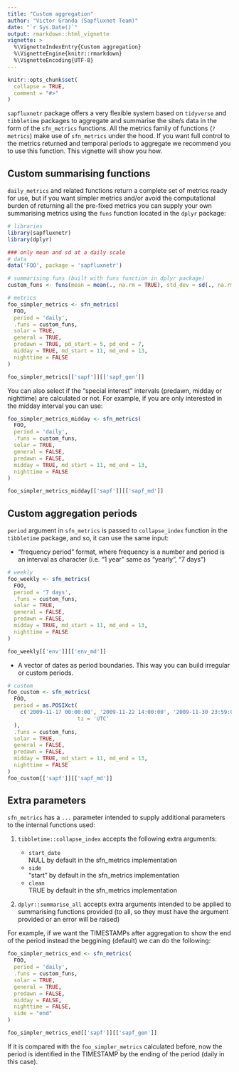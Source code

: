 ```yaml
---
title: "Custom aggregation"
author: "Victor Granda (Sapfluxnet Team)"
date: "`r Sys.Date()`"
output: rmarkdown::html_vignette
vignette: >
  %\VignetteIndexEntry{Custom aggregation}
  %\VignetteEngine{knitr::rmarkdown}
  %\VignetteEncoding{UTF-8}
---
```


```r
knitr::opts_chunk$set(
  collapse = TRUE,
  comment = "#>"
)
```

`sapfluxnetr` package offers a very flexible system based on `tidyverse` and
`tibbletime` packages to aggregate and summarise the site/s data in the form
of the `sfn_metrics` functions. All the metrics family of functions (`?metrics`)
make use of `sfn_metrics` under the hood. If you want full control to the
metrics returned and temporal periods to aggregate we recommend you to use this
function. This vignette will show you how.

## Custom summarising functions

`daily_metrics` and related functions return a complete set of metrics ready for
use, but if you want simpler metrics and/or avoid the computational burden of
returning all the pre-fixed metrics you can supply your own summarising metrics
using the `funs` function located in the `dplyr` package:

```r
# libraries
library(sapfluxnetr)
library(dplyr)

### only mean and sd at a daily scale
# data
data('FOO', package = 'sapfluxnetr')

# summarising funs (built with funs function in dplyr package)
custom_funs <- funs(mean = mean(., na.rm = TRUE), std_dev = sd(., na.rm = TRUE))

# metrics
foo_simpler_metrics <- sfn_metrics(
  FOO,
  period = 'daily',
  .funs = custom_funs,
  solar = TRUE,
  general = TRUE,
  predawn = TRUE, pd_start = 5, pd_end = 7,
  midday = TRUE, md_start = 11, md_end = 13,
  nighttime = FALSE
)

foo_simpler_metrics[['sapf']][['sapf_gen']]
```

You can also select if the "special interest" intervals (predawn, midday or
nighttime) are calculated or not. For example, if you are only interested in the
midday interval you can use:

```r
foo_simpler_metrics_midday <- sfn_metrics(
  FOO,
  period = 'daily',
  .funs = custom_funs,
  solar = TRUE,
  general = FALSE,
  predawn = FALSE,
  midday = TRUE, md_start = 11, md_end = 13,
  nighttime = FALSE
)

foo_simpler_metrics_midday[['sapf']][['sapf_md']]
```

## Custom aggregation periods

`period` argument in `sfn_metrics` is passed to `collapse_index` function in the
`tibbletime` package, and so, it can use the same input:

  + "frequency period" format, where frequency is a number and period is an
    interval as character (i.e. "1 year" same as "yearly", "7 days")

```r
# weekly
foo_weekly <- sfn_metrics(
  FOO,
  period = '7 days',
  .funs = custom_funs,
  solar = TRUE,
  general = FALSE,
  predawn = FALSE,
  midday = TRUE, md_start = 11, md_end = 13,
  nighttime = FALSE
)

foo_weekly[['env']][['env_md']]
```

 + A vector of dates as period boundaries. This way you can build irregular
   or custom periods.

```r
# custom
foo_custom <- sfn_metrics(
  FOO,
  period = as.POSIXct(
    c('2009-11-17 00:00:00', '2009-11-22 14:00:00', '2009-11-30 23:59:00'),
                      tz = 'UTC'
  ),
  .funs = custom_funs,
  solar = TRUE,
  general = FALSE,
  predawn = FALSE,
  midday = TRUE, md_start = 11, md_end = 13,
  nighttime = FALSE
)
foo_custom[['sapf']][['sapf_md']]
```

## Extra parameters

`sfn_metrics` has a `...` parameter intended to supply additional parameters to
the internal functions used:

  1. `tibbletime::collapse_index` accepts the following extra arguments:
     
     - `start_date`  
        NULL by default in the sfn_metrics implementation
     - `side`  
        "start" by default in the sfn_metrics implementation
     - `clean`  
        TRUE by default in the sfn_metrics implementation
  
  1. `dplyr::summarise_all` accepts extra arguments intended to be applied to
     summarising functions provided (to all, so they must have the argument
     provided or an error will be raised)

For example, if we want the TIMESTAMPs after aggregation to show the end of the
period instead the beggining (default) we can do the following:

```r
foo_simpler_metrics_end <- sfn_metrics(
  FOO,
  period = 'daily',
  .funs = custom_funs,
  solar = TRUE,
  general = TRUE,
  predawn = FALSE,
  midday = FALSE,
  nighttime = FALSE,
  side = "end"
)

foo_simpler_metrics_end[['sapf']][['sapf_gen']]
```

If it is compared with the `foo_simpler_metrics` calculated before, now the
period is identified in the TIMESTAMP by the ending of the period (daily in this
case).
